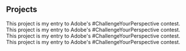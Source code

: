## Projects

<ProjectCard title="Weather App Using React" link="https://github.com/suhassalian27/react-weather-app" bg="linear-gradient(to right, #D4145A 0%, #FBB03B 100%)">
This project is my entry to Adobe's #ChallengeYourPerspective contest.
</ProjectCard>

<ProjectCard title="Bio Hazard" link="https://www.behance.net/gallery/89843023/Bio-Hazard-Logo-using-Golden-Ratio" bg="linear-gradient(to right, #D4145A 0%, #FBB03B 100%)">
This project is my entry to Adobe's #ChallengeYourPerspective contest.
</ProjectCard>


<ProjectCard title="Meme Generator" link="https://github.com/suhassalian27/Meme-generator" bg="linear-gradient(to right, #D4145A 0%, #FBB03B 100%)">
This project is my entry to Adobe's #ChallengeYourPerspective contest.
</ProjectCard>

<ProjectCard title="Fruitello Logo" link="https://www.behance.net/gallery/89252519/Fruitello-Logo" bg="linear-gradient(to right, #D4145A 0%, #FBB03B 100%)">
This project is my entry to Adobe's #ChallengeYourPerspective contest.
</ProjectCard>
